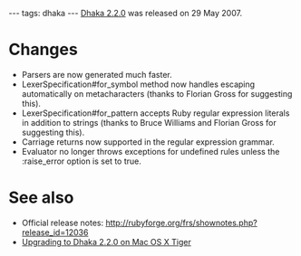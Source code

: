---
tags: dhaka
---
[[Dhaka 2.2.0]] was released on 29 May 2007.

= Changes =

* Parsers are now generated much faster.
* LexerSpecification#for_symbol method now handles escaping automatically on metacharacters (thanks to Florian Gross for suggesting this).
* LexerSpecification#for_pattern accepts Ruby regular expression literals in addition to strings (thanks to Bruce Williams and Florian Gross for suggesting this).
* Carriage returns now supported in the regular expression grammar.
* Evaluator no longer throws exceptions for undefined rules unless the :raise_error option is set to true.

= See also =

* Official release notes: http://rubyforge.org/frs/shownotes.php?release_id=12036
* [[Upgrading to Dhaka 2.2.0 on Mac OS X Tiger]]
